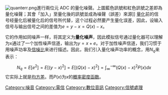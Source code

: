 {{NoteTA
| T = zh-hans:量化噪声; zh-hant:量化雜訊
| 1 = zh-hans:量化噪声; zh-hant:量化雜訊
}}

[[File:quanterr.png|thumb]]進行兩位元 ADC 的量化噪聲。上圖藍色訊號和紅色訊號之差即為量化噪聲；其會「加入」至量化後的訊號並成為噪聲（誤差）來源]]
[[量化_(信号处理)|量化]]前的信号经量化后被量化后的信号所代替，这个过程必然要产生量化误差，因此，设输入信号与输出信号之间的差值为<math>e=y-x=Q(x)-x</math>。

它的作用如同噪声一样，将其定义为'''量化噪声'''，因此模拟信号通过量化器可以理解为x通过了一个加性噪声信道，输出为<math>y=x+e</math>。对于加性噪声信道，我们习惯于用噪声功率及[[信噪比|信噪比]]来进行描述。因此，我们引入量化噪声功率的概念，用<math>N_q</math>来表示：

:<math>N_q=E[e^2]=E[(y-x)^2]=E[(Q(x)-x)^2]=\int_{\infty}^{-\infty}(Q(x)-x)^2P(x)dx</math>
它实际上就是[[均方差|均方差]]。而<math>P(x)</math>为<math>x</math>的[[概率密度函数|概率密度函数]]。

[[Category:噪音|Category:噪音]]
[[Category:電信|Category:電信]]
[[Category:數位音訊|Category:數位音訊]]
[[Category:信號處理|Category:信號處理]]
